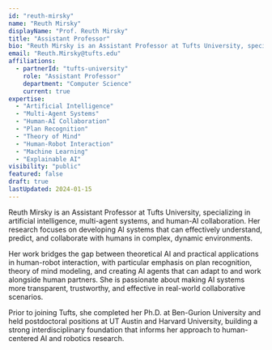 ```yaml
---
id: "reuth-mirsky"
name: "Reuth Mirsky"
displayName: "Prof. Reuth Mirsky"
title: "Assistant Professor"
bio: "Reuth Mirsky is an Assistant Professor at Tufts University, specializing in artificial intelligence, multi-agent systems, and human-AI collaboration. Her research focuses on developing AI systems that can effectively understand, predict, and collaborate with humans in complex, dynamic environments."
email: "Reuth.Mirsky@tufts.edu"
affiliations:
  - partnerId: "tufts-university"
    role: "Assistant Professor"
    department: "Computer Science"
    current: true
expertise:
  - "Artificial Intelligence"
  - "Multi-Agent Systems"
  - "Human-AI Collaboration"
  - "Plan Recognition"
  - "Theory of Mind"
  - "Human-Robot Interaction"
  - "Machine Learning"
  - "Explainable AI"
visibility: "public"
featured: false
draft: true
lastUpdated: 2024-01-15
---
```


Reuth Mirsky is an Assistant Professor at Tufts University, specializing in artificial intelligence, multi-agent systems, and human-AI collaboration. Her research focuses on developing AI systems that can effectively understand, predict, and collaborate with humans in complex, dynamic environments.

Her work bridges the gap between theoretical AI and practical applications in human-robot interaction, with particular emphasis on plan recognition, theory of mind modeling, and creating AI agents that can adapt to and work alongside human partners. She is passionate about making AI systems more transparent, trustworthy, and effective in real-world collaborative scenarios.

Prior to joining Tufts, she completed her Ph.D. at Ben-Gurion University and held postdoctoral positions at UT Austin and Harvard University, building a strong interdisciplinary foundation that informs her approach to human-centered AI and robotics research.
